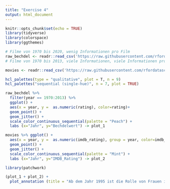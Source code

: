 ```yaml
---
title: "Exercise 4"
output: html_document
---
```


```r
knitr::opts_chunk$set(echo = TRUE)
library(tidyverse)
library(colorspace)
library(ggthemes)
```


```r

# Filme von 1970 bis 2020, wenig Informationen pro Film
raw_bechdel <- readr::read_csv('https://raw.githubusercontent.com/rfordatascience/tidytuesday/master/data/2021/2021-03-09/raw_bechdel.csv')
# Filme von 1970 bis 2013, viele Informationen, viele Informationen pro Film

movies <- readr::read_csv('https://raw.githubusercontent.com/rfordatascience/tidytuesday/master/data/2021/2021-03-09/movies.csv')
```

```r
hcl_palettes(type = "qualitative", plot = T, n = 9)
hcl_palettes("sequential (single-hue)", n = 7, plot = TRUE)
```

```r
raw_bechdel %>% 
  filter(year == 1970:2013) %>%
  ggplot() +
  aes(x = year, y =  as.numeric(rating), color=rating)+
  geom_point() +
  geom_jitter() +
  scale_color_continuous_sequential(palette = "Peach") +
  labs (x="Jahr", y="Bechdelwert") -> plot_1

movies %>% ggplot() +
  aes(x = year, y =  as.numeric(imdb_rating), group = year, color=imdb_rating) +
  geom_point() +
  geom_jitter() +
  scale_color_continuous_sequential(palette = "Mint") +
  labs (x="Jahr", y="IMDB_Rating") -> plot_2

library(patchwork)

(plot_1 + plot_2) +
  plot_annotation (title = "Ab dem Jahr 1995 ist die Rolle von Frauen in Filmen präsenter", subtitle="Vergleich von IMDB_Rating und Bechdel Test im Punktdiagramm") 
```


